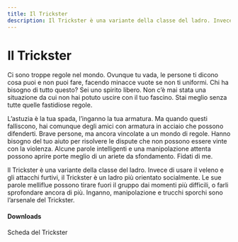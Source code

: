 ```yaml
---
title: Il Trickster
description: Il Trickster è una variante della classe del ladro. Invece di usare il veleno e gli attacchi furtivi, il Trickster è un ladro più orientato socialmente. Le sue parole melliflue possono tirare fuori il gruppo dai momenti più difficili, o farli sprofondare ancora di più.
---
```


# Il Trickster

Ci sono troppe regole nel mondo. Ovunque tu vada, le persone ti dicono cosa puoi e non puoi fare, facendo minacce vuote se non ti uniformi. Chi ha bisogno di tutto questo? Sei uno spirito libero. Non c’è mai stata una situazione da cui non hai potuto uscire con il tuo fascino. Stai meglio senza tutte quelle fastidiose regole.

L’astuzia è la tua spada, l’inganno la tua armatura. Ma quando questi falliscono, hai comunque degli amici con armatura in acciaio che possono difenderti. Brave persone, ma ancora vincolate a un mondo di regole. Hanno bisogno del tuo aiuto per risolvere le dispute che non possono essere vinte con la violenza. Alcune parole intelligenti e una manipolazione attenta possono aprire porte meglio di un ariete da sfondamento. Fidati di me.

Il Trickster è una variante della classe del ladro. Invece di usare il veleno e gli attacchi furtivi, il Trickster è un ladro più orientato socialmente. Le sue parole melliflue possono tirare fuori il gruppo dai momenti più difficili, o farli sprofondare ancora di più.
Inganno, manipolazione e trucchi sporchi sono l’arsenale del Trickster.

#### Downloads

<DownloadLink href="https://KernelPanic92.github.io/dungeonworld-ita/classi/community/Peter%20Johansen/Lore%20and%20Lords%20Pack/trickster.pdf">Scheda del Trickster</DownloadLink>